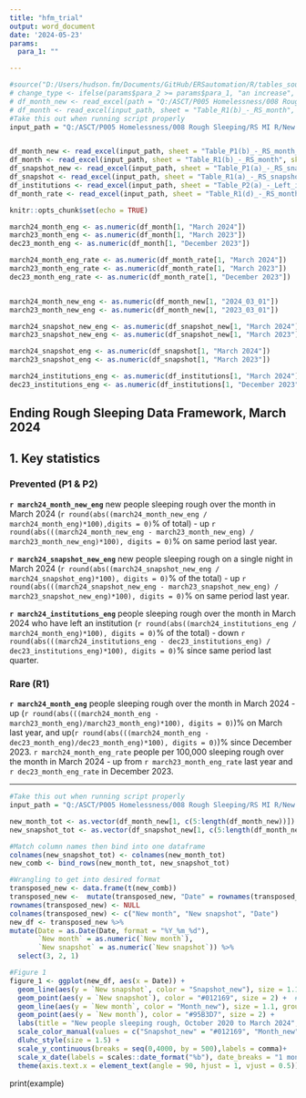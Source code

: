 ```yaml
---
title: "hfm_trial"
output: word_document
date: '2024-05-23'
params:
  para_1: ""

---
```


```r
#source("D:/Users/hudson.fm/Documents/GitHub/ERSautomation/R/tables_source.R")
# change_type <- ifelse(params$para_2 >= params$para_1, "an increase", "a decrease")
# df_month_new <- read_excel(path = "Q:/ASCT/P005 Homelessness/008 Rough Sleeping/RS MI R/New monthly tables script/Git_Version/Publication_tables/Publication_tables240517.xlsx", sheet = "Table_P1(b)_-_RS_month_new", skip = 3)
# df_month <- read_excel(input_path, sheet = "Table_R1(b)_-_RS_month", skip = 3)
#Take this out when running script properly
input_path = "Q:/ASCT/P005 Homelessness/008 Rough Sleeping/RS MI R/New monthly tables script/Git_Version/Publication_tables/Publication_tables240517.xlsx"


df_month_new <- read_excel(input_path, sheet = "Table_P1(b)_-_RS_month_new", skip = 3)
df_month <- read_excel(input_path, sheet = "Table_R1(b)_-_RS_month", skip = 3)
df_snapshot_new <- read_excel(input_path, sheet = "Table_P1(a)_-_RS_snapshot_new", skip = 3)
df_snapshot <- read_excel(input_path, sheet = "Table_R1(a)_-_RS_snapshot", skip = 3)
df_institutions <- read_excel(input_path, sheet = "Table_P2(a)_-_Left_institutions", skip = 3)
df_month_rate <- read_excel(input_path, sheet = "Table_R1(d)_-_RS_month_rate", skip = 3)

knitr::opts_chunk$set(echo = TRUE)

march24_month_eng <- as.numeric(df_month[1, "March 2024"])
march23_month_eng <- as.numeric(df_month[1, "March 2023"])
dec23_month_eng <- as.numeric(df_month[1, "December 2023"])

march24_month_eng_rate <- as.numeric(df_month_rate[1, "March 2024"])
march23_month_eng_rate <- as.numeric(df_month_rate[1, "March 2023"])
dec23_month_eng_rate <- as.numeric(df_month_rate[1, "December 2023"])


march24_month_new_eng <- as.numeric(df_month_new[1, "2024_03_01"])
march23_month_new_eng <- as.numeric(df_month_new[1, "2023_03_01"])

march24_snapshot_new_eng <- as.numeric(df_snapshot_new[1, "March 2024"])
march23_snapshot_new_eng <- as.numeric(df_snapshot_new[1, "March 2023"])

march24_snapshot_eng <- as.numeric(df_snapshot[1, "March 2024"])
march23_snapshot_eng <- as.numeric(df_snapshot[1, "March 2023"])

march24_institutions_eng <- as.numeric(df_institutions[1, "March 2024"])
dec23_institutions_eng <- as.numeric(df_institutions[1, "December 2023"])

```

## Ending Rough Sleeping Data Framework, March 2024

## 1. Key statistics

### Prevented (P1 & P2)

**`r march24_month_new_eng`** new people sleeping rough over the month in March 2024 (`r round(abs((march24_month_new_eng / march24_month_eng)*100),digits = 0)`% of total) - up `r round(abs(((march24_month_new_eng - march23_month_new_eng) / march23_month_new_eng)*100), digits = 0)`% on same period last year.

**`r march24_snapshot_new_eng`** new people sleeping rough on a single night in March 2024 (`r round(abs((march24_snapshot_new_eng / march24_snapshot_eng)*100), digits = 0)`% of the total) - up `r round(abs(((march24_snapshot_new_eng - march23_snapshot_new_eng) / march23_snapshot_new_eng)*100), digits = 0)`% on same period last year. 

**`r march24_institutions_eng`** people sleeping rough over the month in March 2024 who have left an institution (`r round(abs((march24_institutions_eng / march24_month_eng)*100), digits = 0)`% of the total) - down `r round(abs(((march24_institutions_eng - dec23_institutions_eng) / dec23_institutions_eng)*100), digits = 0)`% since same period last quarter. 

### Rare (R1)
**`r march24_month_eng`** people sleeping rough over the month in March 2024 - up (`r round(abs(((march24_month_eng - march23_month_eng)/march23_month_eng)*100), digits = 0)`)% on March last year, and up(`r round(abs(((march24_month_eng - dec23_month_eng)/dec23_month_eng)*100), digits = 0)`)% since December 2023. `r march24_month_eng_rate` people per 100,000 sleeping rough over the month in March 2024 - up from `r march23_month_eng_rate` last year and `r dec23_month_eng_rate` in December 2023.

---

```r
#Take this out when running script properly
input_path = "Q:/ASCT/P005 Homelessness/008 Rough Sleeping/RS MI R/New monthly tables script/Git_Version/Publication_tables/Publication_tables240517.xlsx"

new_month_tot <- as.vector(df_month_new[1, c(5:length(df_month_new))])
new_snapshot_tot <- as.vector(df_snapshot_new[1, c(5:length(df_month_new))])

#Match column names then bind into one dataframe
colnames(new_snapshot_tot) <- colnames(new_month_tot) 
new_comb <- bind_rows(new_month_tot, new_snapshot_tot)

#Wrangling to get into desired format
transposed_new <- data.frame(t(new_comb))
transposed_new <-  mutate(transposed_new, "Date" = rownames(transposed_new)) 
rownames(transposed_new) <- NULL
colnames(transposed_new) <- c("New month", "New snapshot", "Date")
new_df <- transposed_new %>%
mutate(Date = as.Date(Date, format = "%Y_%m_%d"), 
       `New month` = as.numeric(`New month`),
       `New snapshot` = as.numeric(`New snapshot`)) %>% 
  select(3, 2, 1)

#Figure 1
figure_1 <- ggplot(new_df, aes(x = Date)) +
  geom_line(aes(y = `New snapshot`, color = "Snapshot_new"), size = 1.1, group = 1) +
  geom_point(aes(y = `New snapshot`), color = "#012169", size = 2) +  # Add points for Snapshot_new
  geom_line(aes(y = `New month`, color = "Month_new"), size = 1.1, group = 1) +
  geom_point(aes(y = `New month`), color = "#95B3D7", size = 2) +
  labs(title = "New people sleeping rough, October 2020 to March 2024", x = "Date", y = "Number of people") +
  scale_color_manual(values = c("Snapshot_new" = "#012169", "Month_new" = "#95B3D7")) +
  dluhc_style(size = 1.5) +
  scale_y_continuous(breaks = seq(0,4000, by = 500),labels = comma)+
  scale_x_date(labels = scales::date_format("%b"), date_breaks = "1 month") + 
  theme(axis.text.x = element_text(angle = 90, hjust = 1, vjust = 0.5))


```
print(example)

